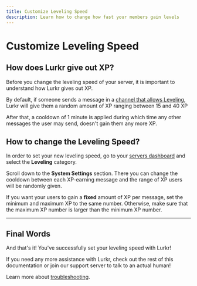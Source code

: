 ```yaml
---
title: Customize Leveling Speed
description: Learn how to change how fast your members gain levels
---
```


# Customize Leveling Speed

## How does Lurkr give out XP?

Before you change the leveling speed of your server, it is important to understand how Lurkr gives out XP.

By default, if someone sends a message in a [channel that allows Leveling](/bot/guides/setting-up-server-leveling), Lurkr will give them a random amount of XP ranging between 15 and 40 XP

After that, a cooldown of 1 minute is applied during which time any other messages the user may send, doesn't gain them any more XP.

## How to change the Leveling Speed?

In order to set your new leveling speed, go to your [servers dashboard](https://lurkr.gg/guilds) and select the **Leveling** category.

Scroll down to the **System Settings** section. There you can change the cooldown between each XP-earning message and the range of XP users will be randomly given.

If you want your users to gain a **fixed** amount of XP per message, set the minimum and maximum XP to the same number. Otherwise, make sure that the maximum XP number is larger than the minimum XP number.

---

## Final Words

And that's it! You've successfully set your leveling speed with Lurkr!

If you need any more assistance with Lurkr, check out the rest of this documentation or join our support server to talk to an actual human!

Learn more about [troubleshooting](/bot/information/troubleshooting).
